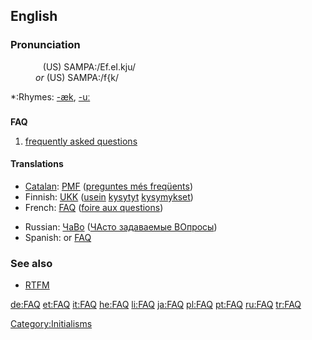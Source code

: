 {{selfref|For the Wiktionary FAQ, see [[Help:FAQ]].}}
==English==

===Pronunciation===
:&nbsp;&nbsp;&nbsp;(US) SAMPA:/Ef.eI.kju/
:<i>or</i> (US) SAMPA:/f{k/
*:Rhymes: [[Rhymes:English:-æk|-æk]], [[Rhymes:English:-uː|-uː]]

==={{acronym}}===
{{wikipedia}}
'''FAQ'''

# [[frequently asked questions]]

====Translations====
{{trans-top|Frequently Asked Questions}}
*[[Catalan]]: [[PMF]] ([[preguntes més freqüents]])
*Finnish: [[UKK]] ([[usein]] [[kysyä|kysytyt]] [[kysymys|kysymykset]])
*French: [[FAQ]] ([[foire aux questions]]) {{f}}
{{trans-mid}}
*Russian: [[ЧаВо]] ([[ЧАсто задаваемые ВОпросы]])
*Spanish: {{t|es|PUF}} or [[FAQ]]
{{trans-bottom}}

===See also===
* [[RTFM]]

[[Category:Initialisms]]

[[de:FAQ]]
[[et:FAQ]]
[[it:FAQ]]
[[he:FAQ]]
[[li:FAQ]]
[[ja:FAQ]]
[[pl:FAQ]]
[[pt:FAQ]]
[[ru:FAQ]]
[[tr:FAQ]]